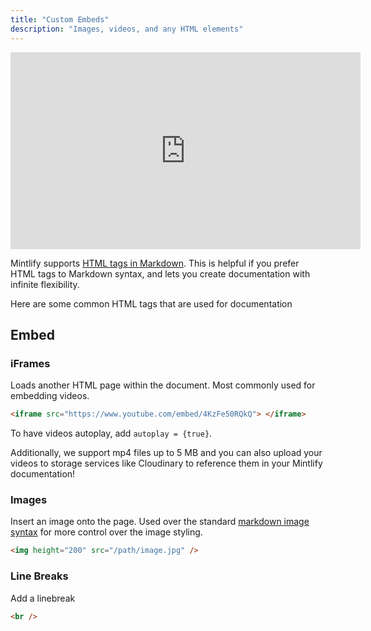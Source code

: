 ```yaml
---
title: "Custom Embeds"
description: "Images, videos, and any HTML elements"
---
```


<iframe
  width="560"
  height="315"
  src="https://www.youtube.com/embed/4KzFe50RQkQ"
  title="YouTube video player"
  frameborder="0"
  allow="accelerometer; autoplay; clipboard-write; encrypted-media; gyroscope; picture-in-picture"
  allowFullScreen
></iframe>

<br />

<Tip>

Mintlify supports [HTML tags in Markdown](https://www.markdownguide.org/basic-syntax/#html). This is helpful if you prefer HTML tags to Markdown syntax, and lets you create documentation with infinite flexibility.

</Tip>

Here are some common HTML tags that are used for documentation

## Embed

### iFrames

Loads another HTML page within the document. Most commonly used for embedding videos.

```html
<iframe src="https://www.youtube.com/embed/4KzFe50RQkQ"> </iframe>
```

To have videos autoplay, add `autoplay = {true}`.

<Tip>
  Additionally, we support mp4 files up to 5 MB and you can also upload your
  videos to storage services like Cloudinary to reference them in your Mintlify
  documentation!
</Tip>

### Images

Insert an image onto the page. Used over the standard [markdown image syntax](/content/image-embeds#using-markdown) for more control over the image styling.

```html
<img height="200" src="/path/image.jpg" />
```

### Line Breaks

Add a linebreak

```html
<br />
```

